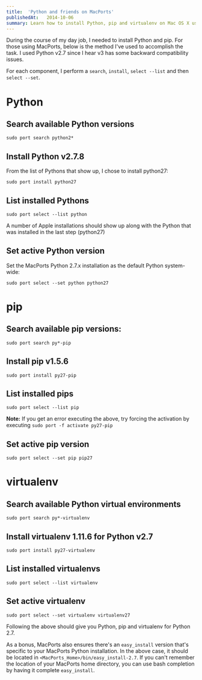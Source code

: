 ```yaml
---
title:  'Python and friends on MacPorts'
publishedAt:   2014-10-06
summary: Learn how to install Python, pip and virtualenv on Mac OS X using MacPorts
---
```

During the course of my day job, I needed to install Python and pip. For those using MacPorts, below is the method I've used to accomplish the task. I used Python v2.7 since I hear v3 has some backward compatibility issues.

For each component, I perform a `search`, `install`, `select --list` and then `select --set`.

# Python

## Search available Python versions

```
sudo port search python2*
```

## Install Python v2.7.8

From the list of Pythons that show up, I chose to install python27:

```
sudo port install python27
```

## List installed Pythons

```
sudo port select --list python
```

A number of Apple installations should show up along with the Python that was installed in the last step (python27)

## Set active Python version

Set the MacPorts Python 2.7.x installation as the default Python system-wide:

```
sudo port select --set python python27
```

# pip

## Search available pip versions:

```
sudo port search py*-pip
```

## Install pip v1.5.6

```
sudo port install py27-pip
```

## List installed pips

```
sudo port select --list pip
```

**Note:** If you get an error executing the above, try forcing the activation by executing `sudo port -f activate py27-pip`

## Set active pip version

```
sudo port select --set pip pip27
```

# virtualenv

## Search available Python virtual environments

```
sudo port search py*-virtualenv
```

## Install virtualenv 1.11.6 for Python v2.7

```
sudo port install py27-virtualenv
```

## List installed virtualenvs

```
sudo port select --list virtualenv
```


## Set active virtualenv
```
sudo port select --set virtualenv virtualenv27
```

Following the above should give you Python, pip and virtualenv for Python 2.7.

As a bonus, MacPorts also ensures there's an `easy_install` version that's specific to your MacPorts Python installation. In the above case, it should be located in `<MacPorts_Home>/bin/easy_install-2.7`. If you can't remember the location of your MacPorts home directory, you can use bash completion by having it complete `easy_install`.
